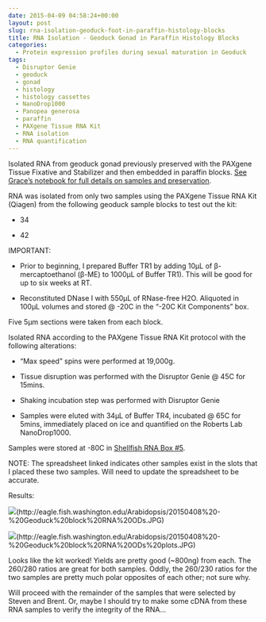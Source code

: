 ```yaml
---
date: 2015-04-09 04:58:24+00:00
layout: post
slug: rna-isolation-geoduck-foot-in-paraffin-histology-blocks
title: RNA Isolation - Geoduck Gonad in Paraffin Histology Blocks
categories:
  - Protein expression profiles during sexual maturation in Geoduck
tags:
  - Disruptor Genie
  - geoduck
  - gonad
  - histology
  - histology cassettes
  - NanoDrop1000
  - Panopea generosa
  - paraffin
  - PAXgene Tissue RNA Kit
  - RNA isolation
  - RNA quantification
---
```


Isolated RNA from geoduck gonad previously preserved with the PAXgene Tissue Fixative and Stabilizer and then embedded in paraffin blocks. [See Grace's notebook for full details on samples and preservation](https://genefish.wikispaces.com/Grace%27s+Notebook).



RNA was isolated from only two samples using the PAXgene Tissue RNA Kit (Qiagen) from the following geoduck sample blocks to test out the kit:




    
  * 34

    
  * 42



IMPORTANT:


    
  * Prior to beginning, I prepared Buffer TR1 by adding 10μL of β-mercaptoethanol (β-ME) to 1000μL of Buffer TR1). This will be good for up to six weeks at RT.

    
  * Reconstituted DNase I with 550μL of RNase-free H2O. Aliquoted in 100μL volumes and stored @ -20C in the "-20C Kit Components" box.



Five 5μm sections were taken from each block.

Isolated RNA according to the PAXgene Tissue RNA Kit protocol with the following alterations:


    
  * "Max speed" spins were performed at 19,000g.

    
  * Tissue disruption was performed with the Disruptor Genie @ 45C for 15mins.

    
  * Shaking incubation step was performed with Disruptor Genie

    
  * Samples were eluted with 34μL of Buffer TR4, incubated @ 65C for 5mins, immediately placed on ice and quantified on the Roberts Lab NanoDrop1000.



Samples were stored at -80C in [Shellfish RNA Box #5](https://docs.google.com/spreadsheet/ccc?key=0AmS_90rPaQMzcHdyU1d0MDVMLWpaTWdadnJSd0M4UUE&usp=sharing).

NOTE: The spreadsheet linked indicates other samples exist in the slots that I placed these two samples. Will need to update the spreadsheet to be accurate.

Results:

![](https://eagle.fish.washington.edu/Arabidopsis/20150408%20-%20Geoduck%20block%20RNA%20ODs.JPG)(http://eagle.fish.washington.edu/Arabidopsis/20150408%20-%20Geoduck%20block%20RNA%20ODs.JPG)



![](https://eagle.fish.washington.edu/Arabidopsis/20150408%20-%20Geoduck%20block%20RNA%20ODs%20plots.JPG)(http://eagle.fish.washington.edu/Arabidopsis/20150408%20-%20Geoduck%20block%20RNA%20ODs%20plots.JPG)



Looks like the kit worked! Yields are pretty good (~800ng) from each. The 260/280 ratios are great for both samples. Oddly, the 260/230 ratios for the two samples are pretty much polar opposites of each other; not sure why.

Will proceed with the remainder of the samples that were selected by Steven and Brent. Or, maybe I should try to make some cDNA from these RNA samples to verify the integrity of the RNA...
